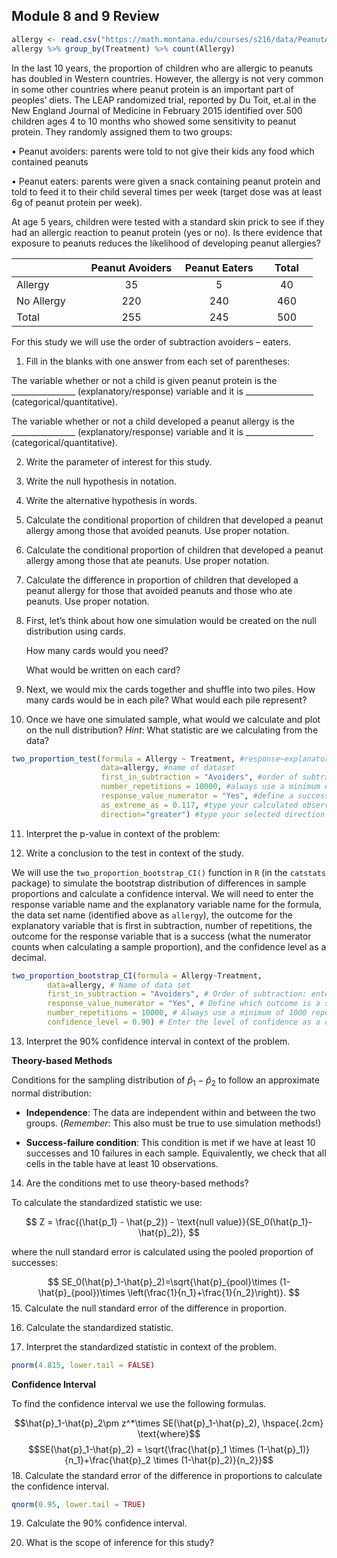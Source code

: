 ## Module 8 and 9 Review 

```r
allergy <- read.csv("https://math.montana.edu/courses/s216/data/PeanutAllergy.csv") 
allergy %>% group_by(Treatment) %>% count(Allergy)
```

In the last 10 years, the proportion of children who are allergic to peanuts has doubled in Western countries. However, the allergy is not very common in some other countries where peanut protein is an important part of peoples' diets. The LEAP randomized trial, reported by Du Toit, et.al in the New England Journal of Medicine in February 2015 identified over 500 children ages 4 to 10 months who showed some sensitivity to peanut protein. They randomly assigned them to two groups: 

•	Peanut avoiders: parents were told to not give their kids any food which contained peanuts

•	Peanut eaters: parents were given a snack containing peanut protein and told to feed it to their child several times per week (target dose was at least 6g of peanut protein per week).

At age 5 years, children were tested with a standard skin prick to see if they had an allergic reaction to peanut protein (yes or no).  Is there evidence that exposure to peanuts reduces the likelihood of developing peanut allergies? 

|                   |     Peanut Avoiders    |     Peanut Eaters    |     Total    |
|-------------------|:----------------------:|:--------------------:|:------------:|
|     Allergy       |            35          |           5          |       40     |
|     No Allergy    |           220          |          240         |      460     |
|     Total         |           255          |          245         |      500     |

For this study we will use the order of subtraction avoiders – eaters.  

1.  Fill in the blanks with one answer from each set of parentheses: 

The variable whether or not a child is given peanut protein is the ________________ (explanatory/response) variable and it is _________________ (categorical/quantitative).

The variable whether or not a child developed a peanut allergy is the ________________ (explanatory/response) variable and it is _________________ (categorical/quantitative).

2. Write the parameter of interest for this study.  

\vspace{1in}

3. Write the null hypothesis in notation.

\vspace{0.5in}

4. Write the alternative hypothesis in words.

\vspace{0.8in}

5. Calculate the conditional proportion of children that developed a peanut allergy among those that avoided peanuts.  Use proper notation.

\vspace{0.6in}

6. Calculate the conditional proportion of children that developed a peanut allergy among those that ate peanuts.  Use proper notation.

\vspace{0.6in}

7. Calculate the difference in proportion of children that developed a peanut allergy for those that avoided peanuts and those who ate peanuts.  Use proper notation.

\vspace{0.6in}

8.  First, let's think about how one simulation would be created on the null distribution using cards.  

    How many cards would you need?
\vspace{0.1in}

    What would be written on each card?

\vspace{0.5in}

9. Next, we would mix the cards together and shuffle into two piles.  How many cards would be in each pile?  What would each pile represent?

\vspace{0.8in}

10. Once we have one simulated sample, what would we calculate and plot on the null distribution?  *Hint*: What statistic are we calculating from the data?

\vspace{0.8in}
\newpage

```r
two_proportion_test(formula = Allergy ~ Treatment, #response~explanatory
                    data=allergy, #name of dataset
                    first_in_subtraction = "Avoiders", #order of subtraction: avoiders - peanuts
                    number_repetitions = 10000, #always use a minimum of 1000 repetitions
                    response_value_numerator = "Yes", #define a success as having an allergy
                    as_extreme_as = 0.117, #type your calculated observed statistic (difference in sample proportions)
                    direction="greater") #type your selected direction to match the alternative hypothesis direction
```
11.  Interpret the p-value in context of the problem:

\vspace{1in}

12.  Write a conclusion to the test in context of the study.

\vspace{1in}

\newpage

We will use the `two_proportion_bootstrap_CI()` function in `R` (in the `catstats` package) to simulate the bootstrap distribution of differences in sample proportions and calculate a confidence interval. We will need to enter the response variable name and the explanatory variable name for the formula, the data set name (identified above as `allergy`), the outcome for the explanatory variable that is first in subtraction, number of repetitions, the outcome for the response variable that is a success (what the numerator counts when calculating a sample proportion), and the confidence level as a decimal.

```r
two_proportion_bootstrap_CI(formula = Allergy~Treatment, 
        data=allergy, # Name of data set
        first_in_subtraction = "Avoiders", # Order of subtraction: enter the name of Group 1
        response_value_numerator = "Yes", # Define which outcome is a success 
        number_repetitions = 10000, # Always use a minimum of 1000 repetitions
        confidence_level = 0.90) # Enter the level of confidence as a decimal
```

13. Interpret the 90\% confidence interval in context of the problem.

\vspace{0.8in}

\newpage

**Theory-based Methods**

Conditions for the sampling distribution of $\hat{p}_1-\hat{p}_2$ to follow an approximate normal distribution:

* **Independence**: The data are independent within and between the two groups. (*Remember*: This also must be true to use simulation methods!)

* **Success-failure condition**: This condition is met if we have at least 10 successes and 10 failures in each sample. Equivalently, we check that all cells in the table have at least 10 observations.


14. Are the conditions met to use theory-based methods?

\vspace{1in}

To calculate the standardized statistic we use: 

$$
Z = \frac{(\hat{p_1} - \hat{p_2}) - \text{null value}}{SE_0(\hat{p_1}-\hat{p}_2)},
$$

where the null standard error is calculated using the pooled proportion of successes:

$$
SE_0(\hat{p}_1-\hat{p}_2)=\sqrt{\hat{p}_{pool}\times (1-\hat{p}_{pool})\times \left(\frac{1}{n_1}+\frac{1}{n_2}\right)}.
$$
15. Calculate the null standard error of the difference in proportion.

\vspace{1in}

16. Calculate the standardized statistic.

\vspace{1in}

17. Interpret the standardized statistic in context of the problem.

\vspace{1in}

```r
pnorm(4.815, lower.tail = FALSE)
```

\newpage

**Confidence Interval**

To find the confidence interval we use the following formulas.

$$\hat{p}_1-\hat{p}_2\pm z^*\times SE(\hat{p}_1-\hat{p}_2), \hspace{.2cm} \text{where}$$
$$SE(\hat{p}_1-\hat{p}_2) = \sqrt{\frac{\hat{p}_1 \times  (1-\hat{p}_1)}{n_1}+\frac{\hat{p}_2 \times  (1-\hat{p}_2)}{n_2}}$$
18.  Calculate the standard error of the difference in proportions to calculate the confidence interval.

\vspace{1in}

```r
qnorm(0.95, lower.tail = TRUE)
```


19. Calculate the 90\% confidence interval.

\vspace{1in}

20. What is the scope of inference for this study?





\newpage